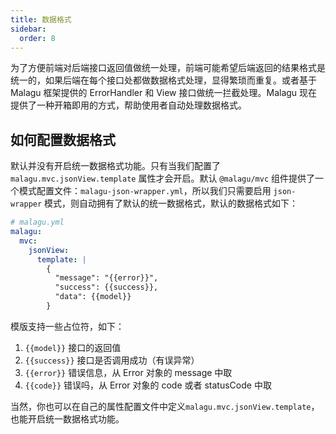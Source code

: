 ```yaml
---
title: 数据格式
sidebar:
  order: 8
---
```


为了方便前端对后端接口返回值做统一处理，前端可能希望后端返回的结果格式是统一的，如果后端在每个接口处都做数据格式处理，显得繁琐而重复。或者基于 Malagu 框架提供的 ErrorHandler 和 View 接口做统一拦截处理。Malagu 现在提供了一种开箱即用的方式，帮助使用者自动处理数据格式。

## 如何配置数据格式

默认并没有开启统一数据格式功能。只有当我们配置了 `malagu.mvc.jsonView.template` 属性才会开启。默认 `@malagu/mvc` 组件提供了一个模式配置文件：`malagu-json-wrapper.yml`，所以我们只需要启用 `json-wrapper` 模式，则自动拥有了默认的统一数据格式，默认的数据格式如下：

```yml
# malagu.yml
malagu:
  mvc:
    jsonView:
      template: |
        {
          "message": "{{error}}",
          "success": {{success}},
          "data": {{model}}
        }
```

模版支持一些占位符，如下：

1. `{{model}}` 接口的返回值
1. `{{success}}` 接口是否调用成功（有误异常）
1. `{{error}}` 错误信息，从 Error 对象的 message 中取
1. `{{code}}` 错误吗，从 Error 对象的 code 或者 statusCode 中取

当然，你也可以在自己的属性配置文件中定义`malagu.mvc.jsonView.template`，也能开启统一数据格式功能。
